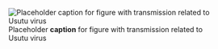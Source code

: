 ![Placeholder __caption__ for figure with transmission related to Usutu virus](/img/placeholder.jpg)